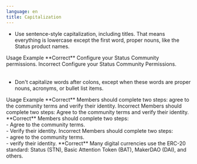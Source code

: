 ```yaml
---
language: en
title: Capitalization
---
```


- Use sentence-style capitalization, including titles. That means everything is lowercase except the first word, proper nouns, like the Status product names.

<Table>
  <TableHead>
    <TableHeader>Usage</TableHeader>
    <TableHeader>Example</TableHeader>
  </TableHead>
  <TableContent>
    <TableRow>
      <TableCell>**Correct**</TableCell>
      <TableCell>Configure your Status Community permissions.</TableCell>
    </TableRow>
    <TableRow>
      <TableCell>Incorrect</TableCell>
      <TableCell>Configure your Status Community Permissions.</TableCell>
    </TableRow>
  </TableContent>
</Table>

- Don't capitalize words after colons, except when these words are proper nouns, acronyms, or bullet list items.

<Table>
  <TableHead>
    <TableHeader>Usage</TableHeader>
    <TableHeader>Example</TableHeader>
  </TableHead>
  <TableContent>
    <TableRow>
      <TableCell>**Correct**</TableCell>
      <TableCell>Members should complete two steps: agree to the community terms and verify their identity.</TableCell>
    </TableRow>
    <TableRow>
      <TableCell>Incorrect</TableCell>
      <TableCell>Members should complete two steps: Agree to the community terms and verify their identity.</TableCell>
    </TableRow>
    <TableRow>
      <TableCell>**Correct**</TableCell>
      <TableCell>Members should complete two steps:<br />- Agree to the community terms.<br />- Verify their identity.</TableCell>
    </TableRow>
    <TableRow>
      <TableCell>Incorrect</TableCell>
      <TableCell>Members should complete two steps:<br />- agree to the community terms.<br />- verify their identity.</TableCell>
    </TableRow>
    <TableRow>
      <TableCell>**Correct**</TableCell>
      <TableCell>Many digital currencies use the ERC-20 standard: Status (STN), Basic Attention Token (BAT), MakerDAO (DAI), and others.</TableCell>
    </TableRow>
  </TableContent>
</Table>